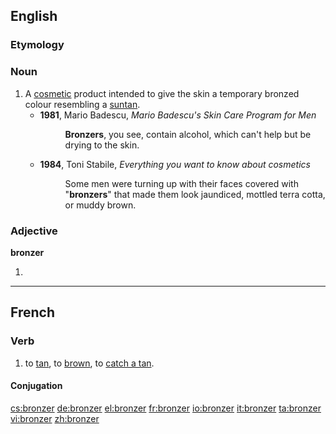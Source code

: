 ==English==

===Etymology===
{{suffix|bronze|er}}

===Noun===
{{en-noun}}

# A [[cosmetic]] product intended to give the skin a temporary bronzed colour resembling a [[suntan]].
#* '''1981''', Mario Badescu, ''Mario Badescu's Skin Care Program for Men''
#*: '''Bronzers''', you see, contain alcohol, which can't help but be drying to the skin.
#* '''1984''', Toni Stabile, ''Everything you want to know about cosmetics''
#*: Some men were turning up with their faces covered with "'''bronzers'''" that made them look jaundiced, mottled terra cotta, or muddy brown.

===Adjective===
'''bronzer'''

# {{rare}} {{comparative of|[[bronze]]}}
<!--#:''You call that a bronze medal? My ass is '''bronzer''' than that.''-->

----

==French==

===Verb===
{{fr-verb}}

# {{transitive|or|reflexive|lang=fr}} to [[tan]], to [[brown]], to [[catch a tan]].

====Conjugation====
{{fr-conj-er|bronz|avoir}}

[[cs:bronzer]]
[[de:bronzer]]
[[el:bronzer]]
[[fr:bronzer]]
[[io:bronzer]]
[[it:bronzer]]
[[ta:bronzer]]
[[vi:bronzer]]
[[zh:bronzer]]